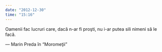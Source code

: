 ```yaml
---
date: "2012-12-30"
time: "15:16"
---
```


Oamenii fac lucruri care, dacă n-ar fi proşti, nu i-ar putea sili nimeni să le facă.

::: caption
--- Marin Preda în &ldquo;Moromeţii&rdquo;
:::